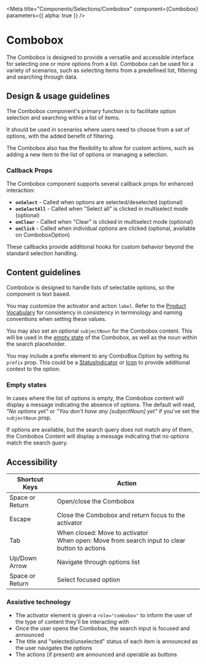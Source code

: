
<Meta
  title="Components/Selections/Combobox"
  component={Combobox}
  parameters={{ alpha: true }}
/>

# Combobox

The Combobox is designed to provide a versatile and accessible interface for
selecting one or more options from a list. Combobox can be used for a variety of
scenarios, such as selecting items from a predefined list, filtering and
searching through data.

## Design & usage guidelines

The Combobox component's primary function is to facilitate option selection and
searching within a list of items.

It should be used in scenarios where users need to choose from a set of options,
with the added benefit of filtering.

The Combobox also has the flexibility to allow for custom actions, such as
adding a new item to the list of options or managing a selection.

### Callback Props

The Combobox component supports several callback props for enhanced interaction:

- **`onSelect`** - Called when options are selected/deselected (optional)
- **`onSelectAll`** - Called when "Select all" is clicked in multiselect mode
  (optional)
- **`onClear`** - Called when "Clear" is clicked in multiselect mode (optional)
- **`onClick`** - Called when individual options are clicked (optional,
  available on ComboboxOption)

These callbacks provide additional hooks for custom behavior beyond the standard
selection handling.

## Content guidelines

Combobox is designed to handle lists of selectable options, so the component is
text based.

You may customize the activator and action `label`. Refer to the
[Product Vocabulary](/content/product-vocabulary) for consistency in consistency
in terminology and naming conventions when setting these values.

You may also set an optional `subjectNoun` for the Combobox content. This will
be used in the
[empty state](../?path=/story/components-selections-combobox-web--empty-state)
of the Combobox, as well as the noun within the search placeholder.

You may include a prefix element to any ComboBox.Option by setting its `prefix`
prop. This could be a [StatusIndicator](/components/StatusIndicator) or
[Icon](/components/Icon) to provide additional context to the option.

### Empty states

In cases where the list of options is empty, the Combobox content will display a
message indicating the absence of options. The default will read, _"No options
yet"_ or _"You don't have any [subjectNoun] yet"_ if you've set the
`subjectNoun` prop.

If options are available, but the search query does not match any of them, the
Combobox Content will display a message indicating that no options match the
search query.

## Accessibility

| Shortcut Keys   | Action                                                                                          |
| --------------- | ----------------------------------------------------------------------------------------------- |
| Space or Return | Open/close the Combobox                                                                         |
| Escape          | Close the Combobox and return focus to the activator                                            |
| Tab             | When closed: Move to activator<br/>When open: Move from search input to clear button to actions |
| Up/Down Arrow   | Navigate through options list                                                                   |
| Space or Return | Select focused option                                                                           |

### Assistive technology

- The activator element is given a `role="combobox"` to inform the user of the
  type of content they'll be interacting with
- Once the user opens the Combobox, the search input is focused and announced
- The title and "selected/unselected" status of each item is announced as the
  user navigates the options
- The actions (if present) are announced and operable as buttons
